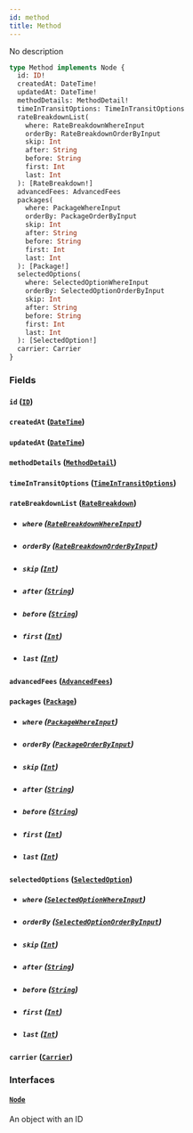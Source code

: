 ```yaml
---
id: method
title: Method
---
```


No description

```graphql
type Method implements Node {
  id: ID!
  createdAt: DateTime!
  updatedAt: DateTime!
  methodDetails: MethodDetail!
  timeInTransitOptions: TimeInTransitOptions
  rateBreakdownList(
    where: RateBreakdownWhereInput
    orderBy: RateBreakdownOrderByInput
    skip: Int
    after: String
    before: String
    first: Int
    last: Int
  ): [RateBreakdown!]
  advancedFees: AdvancedFees
  packages(
    where: PackageWhereInput
    orderBy: PackageOrderByInput
    skip: Int
    after: String
    before: String
    first: Int
    last: Int
  ): [Package!]
  selectedOptions(
    where: SelectedOptionWhereInput
    orderBy: SelectedOptionOrderByInput
    skip: Int
    after: String
    before: String
    first: Int
    last: Int
  ): [SelectedOption!]
  carrier: Carrier
}
```

### Fields

#### `id` ([`ID`](../rate-manager-service/scalars/id))

#### `createdAt` ([`DateTime`](../rate-manager-service/scalars/date-time))

#### `updatedAt` ([`DateTime`](../rate-manager-service/scalars/date-time))

#### `methodDetails` ([`MethodDetail`](../rate-manager-service/objects/method-detail))

#### `timeInTransitOptions` ([`TimeInTransitOptions`](../rate-manager-service/objects/time-in-transit-options))

#### `rateBreakdownList` ([`RateBreakdown`](../rate-manager-service/objects/rate-breakdown))

- ##### `where` ([`RateBreakdownWhereInput`](../rate-manager-service/inputs/rate-breakdown-where-input))

- ##### `orderBy` ([`RateBreakdownOrderByInput`](../rate-manager-service/enums/rate-breakdown-order-by-input))

- ##### `skip` ([`Int`](../rate-manager-service/scalars/int))

- ##### `after` ([`String`](../rate-manager-service/scalars/string))

- ##### `before` ([`String`](../rate-manager-service/scalars/string))

- ##### `first` ([`Int`](../rate-manager-service/scalars/int))

- ##### `last` ([`Int`](../rate-manager-service/scalars/int))

#### `advancedFees` ([`AdvancedFees`](../rate-manager-service/objects/advanced-fees))

#### `packages` ([`Package`](../rate-manager-service/objects/package))

- ##### `where` ([`PackageWhereInput`](../rate-manager-service/inputs/package-where-input))

- ##### `orderBy` ([`PackageOrderByInput`](../rate-manager-service/enums/package-order-by-input))

- ##### `skip` ([`Int`](../rate-manager-service/scalars/int))

- ##### `after` ([`String`](../rate-manager-service/scalars/string))

- ##### `before` ([`String`](../rate-manager-service/scalars/string))

- ##### `first` ([`Int`](../rate-manager-service/scalars/int))

- ##### `last` ([`Int`](../rate-manager-service/scalars/int))

#### `selectedOptions` ([`SelectedOption`](../rate-manager-service/objects/selected-option))

- ##### `where` ([`SelectedOptionWhereInput`](../rate-manager-service/inputs/selected-option-where-input))

- ##### `orderBy` ([`SelectedOptionOrderByInput`](../rate-manager-service/enums/selected-option-order-by-input))

- ##### `skip` ([`Int`](../rate-manager-service/scalars/int))

- ##### `after` ([`String`](../rate-manager-service/scalars/string))

- ##### `before` ([`String`](../rate-manager-service/scalars/string))

- ##### `first` ([`Int`](../rate-manager-service/scalars/int))

- ##### `last` ([`Int`](../rate-manager-service/scalars/int))

#### `carrier` ([`Carrier`](../rate-manager-service/objects/carrier))

### Interfaces

#### [`Node`](../rate-manager-service/interfaces/node)

An object with an ID
